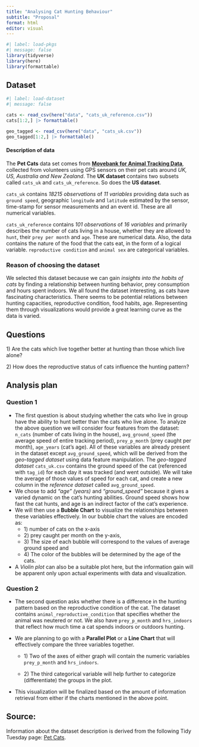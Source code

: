 ```yaml
---
title: "Analysing Cat Hunting Behaviour"
subtitle: "Proposal"
format: html
editor: visual
---
```


```r
#| label: load-pkgs
#| message: false
library(tidyverse)
library(here)
library(formattable)
```

## Dataset

```r
#| label: load-dataset
#| message: false

cats <- read_csv(here("data", "cats_uk_reference.csv"))
cats[1:2,] |> formattable()

geo_tagged <- read_csv(here("data", "cats_uk.csv"))
geo_tagged[1:2,] |> formattable()
```

#### **Description of data**

The **Pet Cats** data set comes from [**Movebank for Animal Tracking Data**](https://www.datarepository.movebank.org/handle/10255/move.882), collected from volunteers using GPS sensors on their pet cats around *UK, US, Australia and New Zealand*. The **UK dataset** contains two subsets called `cats_uk` and `cats_uk_reference`. So does the **US dataset**.

`cats_uk` contains *18215 observations* of *11 variables* providing data such as `ground speed`, geographic `longitude` and `latitude` estimated by the sensor, time-stamp for sensor measurements and an event id. These are all numerical variables.

`cats_uk_reference` contains *101 observations* of *16 variables* and primarily describes the number of cats living in a house, whether they are allowed to `hunt`, their `prey per month` and `age`. These are numerical data. Also, the data contains the nature of the food that the cats eat, in the form of a logical variable. `reproductive condition` and `animal sex` are categorical variables.

### Reason of choosing the dataset

We selected this dataset because we can gain *insights into the habits of cats* by finding a relationship between hunting behavior, prey consumption and hours spent indoors. We all found the dataset interesting, as cats have fascinating characteristics. There seems to be potential relations between hunting capacities, reproductive condition, food habits, age. Representing them through visualizations would provide a great learning curve as the data is varied.

## Questions

1\) Are the cats which live together better at hunting than those which live alone?

2\) How does the reproductive status of cats influence the hunting pattern?

## Analysis plan

### Question 1

-   The first question is about studying whether the cats who live in group have the ability to hunt better than the cats who live alone. To analyze the above question we will consider four features from the dataset: `n_cats` (number of cats living in the house), `avg_ground_speed` (the average speed of entire tracking period), `prey_p_month` (prey caught per month), `age_years` (cat's age). All of these variables are already present in the dataset except `avg_ground_speed`, which will be derived from the *geo-tagged dataset* using data feature manipulation. The *geo-tagged dataset* `cats_uk.csv` contains the ground speed of the cat (referenced with `tag_id`) for each day it was tracked (and went outside). We will take the average of those values of speed for each cat, and create a new column in the *reference dataset* called `avg_ground_speed`.
-   We chose to add *"age" (years)* and *"ground_speed"* because it gives a varied dynamic on the cat's hunting abilities. Ground speed shows how fast the cat hunts, and age is an indirect factor of the cat's experience.
-   We will then use a **Bubble Chart** to visualize the relationships between these variables effectively. In our bubble chart the values are encoded as:
    -   1\) number of cats on the x-axis
    -   2\) prey caught per month on the y-axis,
    -   3\) The size of each bubble will correspond to the values of average ground speed and
    -   4\) The color of the bubbles will be determined by the age of the cats.
-   A *Violin plot* can also be a suitable plot here, but the information gain will be apparent only upon actual experiments with data and visualization.

### Question 2

-   The second question asks whether there is a difference in the hunting pattern based on the reproductive condition of the cat. The dataset contains `animal_reproductive_condition` that specifies whether the animal was neutered or not. We also have `prey_p_month` and `hrs_indoors` that reflect how much time a cat spends indoors or outdoors hunting.

-   We are planning to go with a **Parallel Plot** or a **Line Chart** that will effectively compare the three variables together.

    -   1\) Two of the axes of either graph will contain the numeric variables `prey_p_month` and `hrs_indoors`.

    -   2\) The third categorical variable will help further to categorize (differentiate) the groups in the plot.

-   This visualization will be finalized based on the amount of information retrieval from either if the charts mentioned in the above point.

## Source:

Information about the dataset description is derived from the following Tidy Tuesday page: [Pet Cats](https://github.com/rfordatascience/tidytuesday/blob/master/data/2023/2023-01-31/readme.md).
